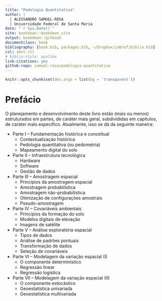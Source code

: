 ```yaml
--- 
title: "Pedologia Quantitativa"
author: |
  | ALESSANDRO SAMUEL-ROSA
  | Universidade Federal de Santa Maria
date: "`r Sys.Date()`"
site: bookdown::bookdown_site
output: bookdown::gitbook
documentclass: book
bibliography: [book.bib, packages.bib, ~/Dropbox/jabref/biblio.bib]
csl: abnt.csl
# biblio-style: apalike
link-citations: yes
github-repo: samuel-rosa/pedologia-quantitativa
---
```


```r
knitr::opts_chunk$set(dev.args = list(bg = 'transparent'))
```


# Prefácio {-}

O planejamento e desenvolvimento deste livro estão (mais ou menos) estruturados em partes, de 
caráter mais geral, subdivididas em capítulos, de caráter mais específico. Atualmente, isso se dá da seguinte
maneira:

* Parte I -- Fundamentação histórica e conceitual
    + Contextualização histórica
    + Pedologia quantitativa (ou pedometria)
    + Mapeamento digital do solo
* Parte II -- Infraestrutura tecnológica
    + Hardware
    + Software
    + Gestão de dados
* Parte III -- Amostragem espacial
    + Princípios da amostragem espacial
    + Amostragem probabilística
    + Amostragem não-probabilística
    + Otimização de configurações amostrais
    + Pseudo-amostragem
* Parte IV -- Covariáveis ambientais
    + Princípios da formação do solo
    + Modelos digitais de elevação
    + Imagens de satélite
* Parte V -- Análise exploratória espacial
    + Tipos de dados
    + Análise de padrões pontuais
    + Transformação de dados
    + Seleção de covariáveis
* Parte VI -- Modelagem da variação espacial (I)
    + O componente determinístico
    + Regressão linear
    + Regressão logística
* Parte VII -- Modelagem da variação espacial (II)
    + O componente estocástico
    + Geoestatística univariada
    + Geoestatística multivariada

[issues]: https://github.com/samuel-rosa/pedologia-quantitativa/issues "Sugestões e dúvidas"

